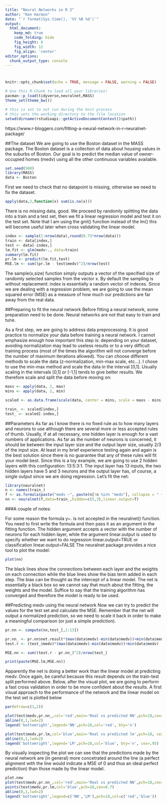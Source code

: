 ```yaml
---
title: "Neural Networks in R 2"
author: "Ken Harmon"
date: "`r format(Sys.time(), '%Y %B %d')`"
output:
  html_document:  
    keep_md: true
    code_folding: hide
    fig_height: 6
    fig_width: 12
    fig_align: 'center'
editor_options: 
  chunk_output_type: console
---
```


# {.tabset .tabset-fade}

```r
knitr::opts_chunk$set(echo = TRUE, message = FALSE, warning = FALSE)
```

```r
# Use this R-Chunk to load all your libraries!
pacman::p_load(tidyverse,neuralnet,MASS)
theme_set(theme_bw())
```

```r
# this is set to not run during the knit process
# this sets the working directory to the file location
setwd(dirname(rstudioapi::getActiveDocumentContext()$path))
```

https://www.r-bloggers.com/fitting-a-neural-network-in-r-neuralnet-package/

##The dataset
We are going to use the Boston dataset in the MASS package.
The Boston dataset is a collection of data about housing values in the suburbs of Boston. Our goal is to predict the median value of owner-occupied homes (medv) using all the other continuous variables available.

```r
set.seed(500)
library(MASS)
data <- Boston
```

First we need to check that no datapoint is missing, otherwise we need to fix the dataset.

```r
apply(data,2,function(x) sum(is.na(x)))
```

There is no missing data, good. We proceed by randomly splitting the data into a train and a test set, then we fit a linear regression model and test it on the test set. Note that I am using the gml() function instead of the lm() this will become useful later when cross validating the linear model.

```r
index <- sample(1:nrow(data),round(0.75*nrow(data)))
train <- data[index,]
test <- data[-index,]
lm.fit <- glm(medv~., data=train)
summary(lm.fit)
pr.lm <- predict(lm.fit,test)
MSE.lm <- sum((pr.lm - test$medv)^2)/nrow(test)
```

The sample(x,size) function simply outputs a vector of the specified size of randomly selected samples from the vector x. By default the sampling is without replacement: index is essentially a random vector of indeces.
Since we are dealing with a regression problem, we are going to use the mean squared error (MSE) as a measure of how much our predictions are far away from the real data.

##Preparing to fit the neural network
Before fitting a neural network, some preparation need to be done. Neural networks are not that easy to train and tune.

As a first step, we are going to address data preprocessing.
It is good practice to normalize your data before training a neural network. I cannot emphasize enough how important this step is: depending on your dataset, avoiding normalization may lead to useless results or to a very difficult training process (most of the times the algorithm will not converge before the number of maximum iterations allowed). You can choose different methods to scale the data (z-normalization, min-max scale, etc…). I chose to use the min-max method and scale the data in the interval [0,1]. Usually scaling in the intervals [0,1] or [-1,1] tends to give better results.
We therefore scale and split the data before moving on:

```r
maxs <- apply(data, 2, max) 
mins <- apply(data, 2, min)

scaled <- as.data.frame(scale(data, center = mins, scale = maxs - mins))

train_ <- scaled[index,]
test_ <- scaled[-index,]
```

##Parameters
As far as I know there is no fixed rule as to how many layers and neurons to use although there are several more or less accepted rules of thumb. Usually, if at all necessary, one hidden layer is enough for a vast numbers of applications. As far as the number of neurons is concerned, it should be between the input layer size and the output layer size, usually 2/3 of the input size. At least in my brief experience testing again and again is the best solution since there is no guarantee that any of these rules will fit your model best.
Since this is a toy example, we are going to use 2 hidden layers with this configuration: 13:5:3:1. The input layer has 13 inputs, the two hidden layers have 5 and 3 neurons and the output layer has, of course, a single output since we are doing regression.
Let’s fit the net:

```r
library(neuralnet)
n <- names(train_)
f <- as.formula(paste("medv ~", paste(n[!n %in% "medv"], collapse = " + ")))
nn <- neuralnet(f,data=train_,hidden=c(5,3),linear.output=T)
```

###A couple of notes:

For some reason the formula y~. is not accepted in the neuralnet() function. You need to first write the formula and then pass it as an argument in the fitting function.
The hidden argument accepts a vector with the number of neurons for each hidden layer, while the argument linear.output is used to specify whether we want to do regression linear.output=TRUE or classification linear.output=FALSE
The neuralnet package provides a nice tool to plot the model:

```r
plot(nn)
```

The black lines show the connections between each layer and the weights on each connection while the blue lines show the bias term added in each step. The bias can be thought as the intercept of a linear model.
The net is essentially a black box so we cannot say that much about the fitting, the weights and the model. Suffice to say that the training algorithm has converged and therefore the model is ready to be used.

##Predicting medv using the neural network
Now we can try to predict the values for the test set and calculate the MSE. Remember that the net will output a normalized prediction, so we need to scale it back in order to make a meaningful comparison (or just a simple prediction).

```r
pr.nn <- compute(nn,test_[,1:13])

pr.nn_ <- pr.nn$net.result*(max(data$medv)-min(data$medv))+min(data$medv)
test.r <- (test_$medv)*(max(data$medv)-min(data$medv))+min(data$medv)

MSE.nn <- sum((test.r - pr.nn_)^2)/nrow(test_)

print(paste(MSE.lm,MSE.nn))
```

Apparently the net is doing a better work than the linear model at predicting medv. Once again, be careful because this result depends on the train-test split performed above. Below, after the visual plot, we are going to perform a fast cross validation in order to be more confident about the results.
A first visual approach to the performance of the network and the linear model on the test set is plotted below

```r
par(mfrow=c(1,2))

plot(test$medv,pr.nn_,col='red',main='Real vs predicted NN',pch=18,cex=0.7)
abline(0,1,lwd=2)
legend('bottomright',legend='NN',pch=18,col='red', bty='n')

plot(test$medv,pr.lm,col='blue',main='Real vs predicted lm',pch=18, cex=0.7)
abline(0,1,lwd=2)
legend('bottomright',legend='LM',pch=18,col='blue', bty='n', cex=.95)
```


By visually inspecting the plot we can see that the predictions made by the neural network are (in general) more concetrated around the line (a perfect alignment with the line would indicate a MSE of 0 and thus an ideal perfect prediction) than those made by the linear model.

```r
plot.new
plot(test$medv,pr.nn_,col='red',main='Real vs predicted NN',pch=18,cex=0.7)
points(test$medv,pr.lm,col='blue',pch=18,cex=0.7)
abline(0,1,lwd=2)
legend('bottomright',legend=c('NN','LM'),pch=18,col=c('red','blue'))
```







